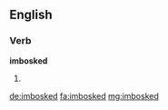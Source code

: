 ==English==

===Verb===
'''imbosked'''

# {{en-past of|imbosk}}

[[de:imbosked]]
[[fa:imbosked]]
[[mg:imbosked]]